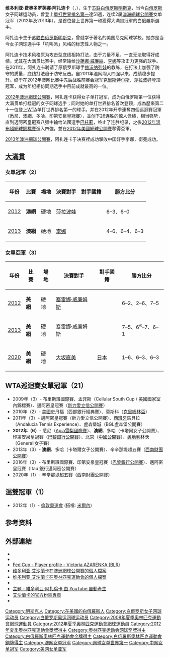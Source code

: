 {{NoteTA
|G1=Tennis
|T=zh-cn:维多利亚·阿扎连卡;zh-hk:維多利亞·艾莎蘭卡;zh-tw:維多利亞·阿薩蓮卡;
|1=zh-cn:阿扎连卡;zh-hk:艾莎蘭卡;zh-tw:阿薩蓮卡;
}}
{{Infobox tennis biography
|playername = Вікторыя Азаранка<br> Victoria Azarenka <br>维多利亚·阿扎连卡
|nickname = Vika、阿扎
|image = [[File:Victoria_Azarenka_(Belarus)_(24079098349).jpg|250px]]
|country = {{flag|Belarus}}
|出生日期 = {{birth date and age|mf=yes|1989|7|31}}
|出生地 = {{USSR}}[[白俄罗斯苏维埃社会主义共和国|白俄罗斯]][[明斯克|明斯克]]<br>（今{{flag|Belarus}}[[明斯克|明斯克]]）
|residence =  {{USA}}[[加利福尼亞州|加利福尼亞州]][[曼哈顿海滩_(加利福尼亚州)|曼哈頓海灘]]
|身高=183cm
|体重=60kg
|持拍手=右手握拍<br>（双手反拍）
|转职业年=2003年
|单打最高排名=1（2012年1月30日）
|双打最高排名=7（2008年7月7日）
|现单打排名=16（2021年5月31日）
|现双打排名=48（2021年5月31日）
|单打冠军头衔=21
|双打冠军头衔=9
|职业战绩={{tennis record|won=530|lost=206}}
|doublesrecord={{tennis record|won=167|lost=67}}
|奖金= $32,523,560[[美元|美元]] 
|澳网最好成绩=[[File:Daphne_Akhurst_Memorial_Cup_(Australian_Open_-_Women's_single).svg|25px]] '''冠军'''([[2012年澳洲網球公開賽女子單打比賽|2012]]、2013)
|法网最好成绩= 四强([[2013年法國網球公開賽女子單打比賽|2013]])
|温网最好成绩= 四强([[2011年溫布頓網球錦標賽女子單打比賽|2011]]、[[2012年溫布頓網球錦標賽女子單打比賽|2012]])
|美网最好成绩= 亚军([[2012年美國網球公開賽女子單打比賽|2012]]、[[2013年美國網球公開賽女子單打比賽|2013]]、[[2020年美國網球公開賽女子單打比賽|2020]])
|Othertournaments = yes
|WTAChampionshipsresult = 亞軍 (2011)
|Olympicsresult = [[Image:Bronze_medal.svg|20px]] 銅牌（2012）
|大满贯个数= 2
|AustralianOpenDoublesresult = 亞軍 (2008、2011)
|FrenchOpenDoublesresult = 亞軍 (2009)
|WimbledonDoublesresult = 八強 (2008)
|USOpenDoublesresult = 亞軍 (2019)
|Mixed = yes
|mixedtitles = 3
|mixedrecord =
|AustralianOpenMixedresult = 亞軍 (2007)
|FrenchOpenMixedresult = '''冠軍''' (2008)
|WimbledonMixedresult = 亞軍 (2018)
|USOpenMixedresult = '''冠軍''' (2007)
|Team = yes
|FedCupresult = 21–5
|OlympicMixedDoublesresult    = [[Image:Gold_medal.svg|25px]] '''金牌'''（2012）
}}
{{MedalTableTop}}
{{MedalSport| [[網球|網球]]}}
{{MedalCountry| {{BLR}}}}
{{MedalSport|[[奧運會|奧運會]]}}
{{MedalGold|[[2012年夏季奧林匹克運動會|2012年倫敦]] |[[2012年夏季奧林匹克運動會網球混合雙打比賽|混合雙打]]}}
{{MedalBronze|[[2012年夏季奧林匹克運動會|2012年倫敦]] |[[2012年夏季奧林匹克運動會網球女子單打比賽|女子單打]]}}
{{MedalBottom}}

'''维多利亚·费奥多罗芙娜·阿扎连卡'''（{{lang-be|'''Вікторыя Фёдараўна Азаранка'''|'''Victória Fyódorovna Azárenka'''}}，{{bd|1989年|7月31日||catIdx=Azarenka}}），生于[[苏联|苏联]][[白俄罗斯苏维埃社会主义共和国|白俄罗斯]][[明斯克|明斯克]]，当今[[白俄罗斯|白俄罗斯]]女子网球运动员，曾登上[[WTA排名第一的選手列表|單打世界排名第一]]達51週，连续2届[[澳洲網球公開賽|澳洲網球公開賽]]女单冠军（2012年及2013年），是首位登上世界第一和獲得大滿貫冠軍的白俄羅斯選手。

阿扎连卡生于[[苏联|苏联]][[白俄罗斯苏维埃社会主义共和国|白俄罗斯]][[明斯克|明斯克]]，曾就学于著名的美国尼克网球学校。她亦是当今女子网球选手中「吼叫派」风格的标志性人物之一。

阿扎连卡技术风格原为攻击型底线相持打法，由于力量不足，一直无法取得好成绩。尤其在大满贯比赛中，经常输给[[沙蓮娜·威廉絲|沙蓮娜·威廉絲]]、[[李娜|李娜]]等攻击力更强的球手。在2011年，阿扎连卡聘请了原俄罗斯球手[[兹沃纳列娃|兹沃纳列娃]]的教练，在打法上加强了防守的质量，底线打法趋于防守反击。自2011年温网闯入四强以来，成绩稳步提升。终于在2012年澳网比赛中先后战胜前赛会冠军[[克里斯特尔斯|克里斯特尔斯]]、[[莎拉波娃|莎拉波娃]]登顶冠军，成为年纪相仿同期选手中目前成就最高的一位。

[[2012年澳洲網球公開賽|2012年澳洲網球公開賽]]，阿扎连卡获得女子单打冠军，成为白俄罗斯第一位获得大满贯单打桂冠的女子网球选手；同时她的单打世界排名首次登顶，成為歷來第二十一位登上[[WTA|WTA]]单打世界排名第一的球手。并在2012年开季連奪四個巡迴賽冠軍（悉尼、澳網、多哈、印第安泉皇冠賽），並创下26连胜的惊人佳绩，相当强势，直到迈阿密皇冠赛八强中输给法國選手[[巴托莉|巴托莉]]，终止了连胜纪录，之後[[2012年溫布頓網球錦標賽|2012年溫布頓網球錦標賽]]進入四強，並在[[2012年美國網球公開賽|2012年美國網球公開賽]]奪得亞軍。

[[2013年澳洲網球公開賽|2013年澳洲網球公開賽]]，阿扎连卡于决赛裡成功擊敗中国好手李娜，衛冕成功。

== [[大滿貫|大滿貫]] ==
=== 女單冠軍（2） ===
{| class="wikitable"
!年份
!比賽
!場地
!決賽對手
!對手國籍
!勝方比分
|-bgcolor="#FFFFCC"
| [[2012年澳洲網球公開賽女子單打比賽|2012]]
|'''澳網'''
| 硬地
| [[瑪麗亞·莎拉波娃|莎拉波娃]]
| {{RUS}}
| 6–3、6–0
|-bgcolor="#FFFFCC"
| [[2013年澳洲網球公開賽女子單打比賽|2013]]
|'''澳網'''
| 硬地
| [[李娜_(網球運動員)|李娜]]
| {{CHN}}
| 4–6、6–4、6–3
|}

=== 女單亞軍（3） ===
{| class="wikitable"
!年份
!比賽
!場地
!決賽對手
!對手國籍
!勝方比分
|-bgcolor="#CCCCFF"
| [[2012年美國網球公開賽女子單打比賽|2012]]
| '''美網'''
| 硬地
| [[塞雷娜·威廉姆斯|塞雷娜·威廉姆斯]]
| {{USA}}
| 6–2、2–6、7–5
|-bgcolor="#CCCCFF"
| [[2013年美國網球公開賽女子單打比賽|2013]]
| '''美網'''
| 硬地
| 塞雷娜·威廉姆斯
| {{USA}}
| 7–5、6<sup>6</sup>–7、6–1
|-bgcolor="#CCCCFF"
| [[2020年美國網球公開賽女子單打比賽|2020]]
| '''美網'''
| 硬地
| [[大坂直美|大坂直美]]
| {{flagicon|JPN}} [[日本|日本]]
| 1–6、6–3、6–3
|}

==WTA巡迴賽女單冠軍（21）==

* 2009年（3）- 布里斯班國際賽、孟菲斯（Cellular South Cup / 美國國家室內錦標賽）、邁阿密皇冠賽（[[索尼愛立信公開賽|新力愛立信公開賽]]）
* 2010年（2）- [[美國|美國]]史丹福（西部銀行經典賽）、莫斯科（[[克里姆林盃|克里姆林盃]]）
* 2011年（3）- 邁阿密皇冠賽（新力愛立信公開賽）、[[西班牙|西班牙]]馬貝拉（Andalucia Tennis Experience）、盧森堡城（BGL盧森堡公開賽）
* '''2012年（6）'''- 悉尼（[[雪梨國際賽|Apia雪梨國際賽]]）、'''澳網'''、多哈（卡塔爾女子公開賽）、印第安泉皇冠賽（[[巴黎銀行公開賽|巴黎銀行公開賽]]）、北京（[[中國網球公開賽|中國公開賽]]）、[[奧地利|奧地利]]林茨（Generali女子賽）
* 2013年（3）- '''澳網'''、多哈（卡塔爾女子公開賽）、辛辛那堤超五賽（[[西南財團公開賽|西南財團公開賽]]）
* 2016年（3）- 布里斯班國際賽、印第安泉皇冠賽（[[巴黎銀行公開賽|巴黎銀行公開賽]]）、邁阿密皇冠賽（Itaú 銀行邁阿密公開賽）
* 2020年（1）- 辛辛那堤超五賽（西南財團公開賽）

==混雙冠軍（1）==
* 2012年（1）- [[2012年夏季奧林匹克運動會網球混合雙打比賽|倫敦奧運會]]  (搭檔: [[馬克斯·米爾內|米爾內]])

== 参考资料 ==
{{reflist}}

== 外部連結 ==
* {{WTA|11289}}
* {{ITF Profile|id=100034773}}
* [http://www.fedcup.com/en/players/player/profile.aspx?playerid=100034773 Fed Cup - Player profile - Victoria AZARENKA (BLR)]
* [http://www.australianopen.com/en_AU/players/overview/wta312001.html 维多利亚·艾沙蘭卡在澳洲網球公開賽的個人檔案] 
* [http://www.olympic.org/content/olympic-athletes/generic-athlete-page/?athleteid=151511 维多利亚·艾沙蘭卡在奧林匹克運動會的個人檔案] 
* {{Official|http://www.vikaazarenkatennis.com/}}
* [http://www.youtube.com/channel/HCu_PqXff76cg 主題 - 維多利亞·阿扎倫卡 由 YouTube 自動產生]
* [https://www.facebook.com/VictoriaAzarenka 艾沙蘭卡的官方粉絲專頁]
* {{Twitter|vika7}}

{{澳網女單冠軍}}
{{网球女单世界第一}}
{{奧運網球混雙金牌}}

{{Authority control}}
{{DEFAULTSORT:Azarenka, Victoria}}
[[Category:明斯克人|Category:明斯克人]]
[[Category:在美國的白俄羅斯人|Category:在美國的白俄羅斯人]]
[[Category:白俄罗斯女子网球运动员|Category:白俄罗斯女子网球运动员]]
[[Category:白俄罗斯奥运网球运动员|Category:白俄罗斯奥运网球运动员]]
[[Category:2008年夏季奧林匹克運動會網球運動員|Category:2008年夏季奧林匹克運動會網球運動員]]
[[Category:2012年夏季奧林匹克運動會網球運動員|Category:2012年夏季奧林匹克運動會網球運動員]]
[[Category:2012年夏季奧林匹克運動會獎牌得主|Category:2012年夏季奧林匹克運動會獎牌得主]]
[[Category:奥林匹克运动会网球奖牌得主|Category:奥林匹克运动会网球奖牌得主]]
[[Category:白俄羅斯奧林匹克運動會金牌得主|Category:白俄羅斯奧林匹克運動會金牌得主]]
[[Category:白俄羅斯奧林匹克運動會銅牌得主|Category:白俄羅斯奧林匹克運動會銅牌得主]]
[[Category:澳网女单冠军|Category:澳网女单冠军]]
[[Category:网球女单世界第一|Category:网球女单世界第一]]
[[Category:中网女单冠军|Category:中网女单冠军]]
[[Category:美网女单亚军|Category:美网女单亚军]]